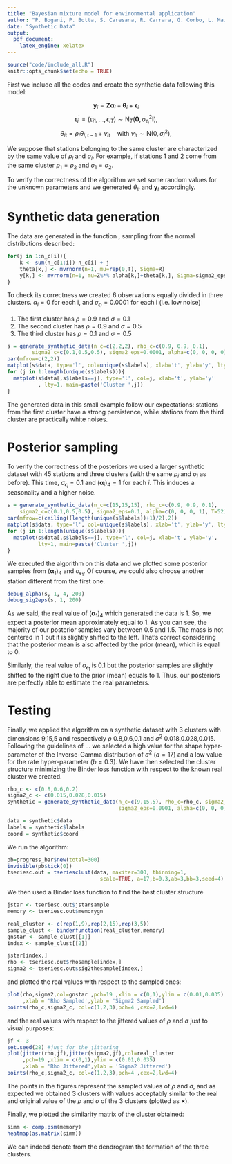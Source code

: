 ```yaml
---
title: "Bayesian mixture model for environmental application"
author: "P. Bogani, P. Botta, S. Caresana, R. Carrara, G. Corbo, L. Mainini"
date: "Synthetic Data"
output:
  pdf_document:
    latex_engine: xelatex
---
```


```r
source("code/include_all.R")
knitr::opts_chunk$set(echo = TRUE)
```

First we include all the codes and create the synthetic data following this model:

$$
\mathbf{y}_i=\mathbf{Z} \boldsymbol{\alpha}_i+\boldsymbol{\theta}_i+\boldsymbol{\epsilon}_i
$$
$$
\boldsymbol{\epsilon}_i^{\prime}=\left(\epsilon_{i 1}, \ldots, \epsilon_{i T}\right) \sim \mathrm{N}_T\left(\mathbf{0}, \sigma_{\epsilon_i}^2 \mathbf{I}\right),
$$
$$
\theta_{i t}=\rho_i \theta_{i, t-1}+\nu_{i t} \quad \text{with }\nu_{i t}\sim \mathrm{N}\left(0, \sigma_{i}^2 \right),
$$

We suppose that stations belonging to the same cluster are characterized by the same value of $\rho_i$ and $\sigma_i$. For example, if stations 1 and 2 come from the same cluster
$\rho_1 = \rho_2$  and $\sigma_1 = \sigma_2$.

To verify the correctness of the algorithm we set some random values for the unknown parameters and we generated $\theta_{it}$ and $\boldsymbol{y}_i$ accordingly.

# Synthetic data generation

The data are generated in the function \texttt{generate synthetic data}, sampling from the normal distributions described:

```r
for(j in 1:n_c[i]){
    k <- sum(n_c[1:i])-n_c[i] + j
    theta[k,] <- mvrnorm(n=1, mu=rep(0,T), Sigma=R)
    y[k,] <- mvrnorm(n=1, mu=Z%*% alpha[k,]+theta[k,], Sigma=sigma2_eps[k]*diag(T))
}
```

To check its correctness we created 6 observations equally divided in three clusters. $\alpha_i=0$ for each i, and $\sigma_{\epsilon_i}=0.0001$ for each i (i.e. low noise)

1. The first cluster has $\rho=0.9$ and $\sigma=0.1$
2. The second cluster has $\rho=0.9$ and $\sigma=0.5$
3. The third cluster has $\rho=0.1$ and $\sigma=0.5$

```r
s = generate_synthetic_data(n_c=c(2,2,2), rho_c=c(0.9, 0.9, 0.1),
        sigma2_c=c(0.1,0.5,0.5), sigma2_eps=0.0001, alpha=c(0, 0, 0, 0), T=52)
par(mfrow=c(2,2))
matplot(s$data, type='l', col=unique(s$labels), xlab='t', ylab='y', lty=1, main='y')
for (j in 1:length(unique(s$labels))){
  matplot(s$data[,s$labels==j], type='l', col=j, xlab='t', ylab='y'
          , lty=1, main=paste('Cluster ',j))
}
```

The generated data in this small example follow our expectations: stations from the first cluster have a strong persistence, while stations from the third cluster are practically white noises.

# Posterior sampling

To verify the correctness of the posteriors we used a larger synthetic dataset with 45 stations and three clusters (with the same $\rho_i$ and $\sigma_i$ as before). This time, $\sigma_{\epsilon_i}=0.1$ and $(\boldsymbol{\alpha}_i)_4=1$ for each $i$. This induces a seasonality and a higher noise.

```r
s = generate_synthetic_data(n_c=c(15,15,15), rho_c=c(0.9, 0.9, 0.1),
    sigma2_c=c(0.1,0.5,0.5), sigma2_eps=0.1, alpha=c(0, 0, 0, 1), T=52)
par(mfrow=c(ceiling((length(unique(s$labels))+1)/2),2))
matplot(s$data, type='l', col=unique(s$labels), xlab='t', ylab='y', lty=1, main='y')
for (j in 1:length(unique(s$labels))){
  matplot(s$data[,s$labels==j], type='l', col=j, xlab='t', ylab='y',
          lty=1, main=paste('Cluster ',j))
}
```

We executed the algorithm on this data and we plotted some posterior samples from $(\boldsymbol{\alpha}_1)_4$ and $\sigma_{\epsilon_1}$. Of course, we could also choose another station different from the first one.

```r
debug_alpha(s, 1, 4, 200)
debug_sig2eps(s, 1, 200)
```

As we said, the real value of $(\boldsymbol{\alpha}_1)_4$ which generated the data is 1. So, we expect a posterior mean approximately equal to 1. As you can see, the majority of our posterior samples vary between 0.5 and 1.5. The mass is not centered in 1 but it is slightly shifted to the left. That's correct considering that the posterior mean is also affected by the prior (mean), which is equal to 0.

Similarly, the real value of $\sigma_{\epsilon_1}$ is 0.1 but the posterior samples are slightly shifted to the right due to the prior (mean) equals to 1.
Thus, our posteriors are perfectly able to estimate the real parameters.

# Testing

Finally, we applied the algorithm on a synthetic dataset with 3 clusters with dimensions 9,15,5 and respectively $\rho$ 0.8,0.6,0.1 and $\sigma^2$ 0.018,0.028,0.015.
Following the guidelines of ... we selected a high value for the shape hyper-parameter of the Inverse-Gamma distribution of $\sigma^2$ ($a=17$) and a low value for the rate hyper-parameter ($b=0.3$). We have then selected the cluster structure minimizing the Binder loss function with respect to the known real cluster we created.

```r
rho_c <- c(0.8,0.6,0.2) 
sigma2_c <- c(0.015,0.028,0.015)
synthetic = generate_synthetic_data(n_c=c(9,15,5), rho_c=rho_c, sigma2_c=sigma2_c,
                                    sigma2_eps=0.0001, alpha=c(0, 0, 0, 0), T=52)

data = synthetic$data
labels = synthetic$labels
coord = synthetic$coord
```

We run the algorithm:

```r
pb=progress_bar$new(total=300)
invisible(pb$tick(0))
tseriesc.out = tseriesclust(data, maxiter=300, thinning=1, 
                              scale=TRUE, a=17,b=0.3,ab=3,bb=3,seed=4)
```

We then used a Binder loss function to find the best cluster structure

```r
jstar <- tseriesc.out$jstarsample
memory <- tseriesc.out$memorygn

real_cluster <- c(rep(1,9),rep(2,15),rep(3,5))
sample_clust <- binderfunction(real_cluster,memory)
gnstar <- sample_clust[[1]]
index <- sample_clust[[2]]

jstar[index,]
rho <- tseriesc.out$rhosample[index,]
sigma2 <- tseriesc.out$sig2thesample[index,]
```

and plotted the real values with respect to the sampled ones:

```r
plot(rho,sigma2,col=gnstar ,pch=19 ,xlim = c(0,1),ylim = c(0.01,0.035)
     ,xlab = 'Rho Sampled',ylab = 'Sigma2 Sampled')
points(rho_c,sigma2_c, col=c(1,2,3),pch=4 ,cex=2,lwd=4)
```

and the real values with respect to the jittered values of $\rho$ and $\sigma$ just to visual purposes:

```r
jf <- 3   
set.seed(28) #just for the jittering
plot(jitter(rho,jf),jitter(sigma2,jf),col=real_cluster 
     ,pch=19 ,xlim = c(0,1),ylim = c(0.01,0.035)
     ,xlab = 'Rho Jittered',ylab = 'Sigma2 Jittered')
points(rho_c,sigma2_c, col=c(1,2,3),pch=4 ,cex=2,lwd=4)

```

The points in the figures represent the sampled values of $\rho$ and $\sigma$, and as expected we obtained 3 clusters with values acceptably similar to the real and original value of the $\rho$ and $\sigma$ of the 3 clusters (plotted as $\boldsymbol{\times}$).

Finally, we plotted the similarity matrix of the cluster obtained:

```r
simm <- comp.psm(memory)
heatmap(as.matrix(simm))
```

We can indeed denote from the dendrogram the formation of the three clusters.